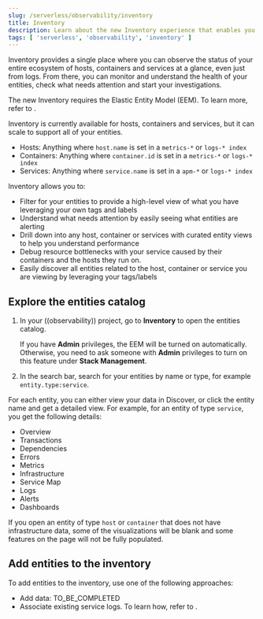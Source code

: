```yaml
---
slug: /serverless/observability/inventory
title: Inventory
description: Learn about the new Inventory experience that enables you to monitor all your entities from one single place.
tags: [ 'serverless', 'observability', 'inventory' ]
---
```



<p><DocBadge template="technical preview" /></p>

Inventory provides a single place where you can observe the status of your entire ecosystem of hosts, containers and services at a glance, even just from logs. From there, you can monitor and understand the health of your entities, check what needs attention and start your investigations. 

<DocCallOut title="Note">
   The new Inventory requires the Elastic Entity Model (EEM). To learn more, refer to <DocLink slug="/serverless/observability/elastic-entity-model" />.
</DocCallOut>

<DocImage url="../images/inventory-catalog.png" alt="Inventory catalog"/>

Inventory is currently available for hosts, containers and services, but it can scale to support all of your entities.

- Hosts: Anything where `host.name` is set in a `metrics-*` or `logs-* index`
- Containers: Anything where `container.id` is set in a `metrics-*` or `logs-* index`
- Services: Anything where `service.name` is set in a `apm-*` or `logs-* index`

Inventory allows you to:

- Filter for your entities to provide a high-level view of what you have leveraging your own tags and labels
- Understand what needs attention by easily seeing what entities are alerting
- Drill down into any host, container or services with curated entity views to help you understand performance
- Debug resource bottlenecks with your service caused by their containers and the hosts they run on.
- Easily discover all entities related to the host, container or service you are viewing by leveraging your tags/labels

## Explore the entities catalog

1. In your ((observability)) project, go to **Inventory** to open the entities catalog.

    If you have **Admin** privileges, the EEM will be turned on automatically. Otherwise, you need to ask someone with **Admin** privileges to turn on this feature under **Stack Management**.

1. In the search bar, search for your entities by name or type, for example `entity.type:service`.

For each entity, you can either view your data in Discover, or click the entity name and get a detailed view. For example, for an entity of type `service`, you get the following details:

- Overview
- Transactions
- Dependencies
- Errors
- Metrics
- Infrastructure
- Service Map
- Logs
- Alerts
- Dashboards

<DocImage url="../images/entity-detailed-view.png" alt="Entity detailed view"/>

If you open an entity of type `host` or `container` that does not have infrastructure data, some of the visualizations will be blank and some features on the page will not be fully populated.

## Add entities to the inventory

To add entities to the inventory, use one of the following approaches:

* Add data: TO_BE_COMPLETED
* Associate existing service logs. To learn how, refer to <DocLink slug="/serverless/observability/add-logs-service-name" />.
